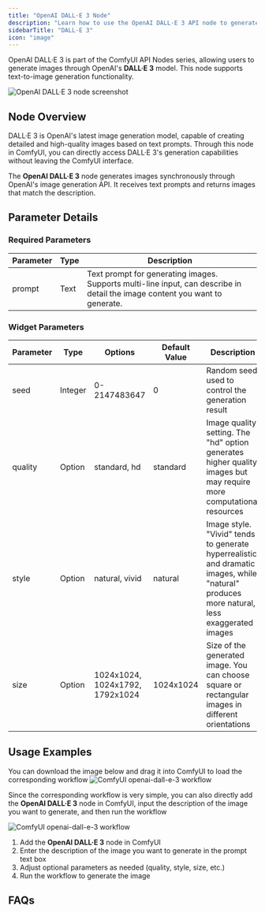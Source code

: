 ```yaml
---
title: "OpenAI DALL·E 3 Node"
description: "Learn how to use the OpenAI DALL·E 3 API node to generate images in ComfyUI"
sidebarTitle: "DALL·E 3"
icon: "image"
---
```



OpenAI DALL·E 3 is part of the ComfyUI API Nodes series, allowing users to generate images through OpenAI's **DALL·E 3** model. This node supports text-to-image generation functionality.

![OpenAI DALL·E 3 node screenshot](/images/built-in-nodes/api_nodes/openai/openai-dall-e-3.jpg)

## Node Overview

DALL·E 3 is OpenAI's latest image generation model, capable of creating detailed and high-quality images based on text prompts. Through this node in ComfyUI, you can directly access DALL·E 3's generation capabilities without leaving the ComfyUI interface.

The **OpenAI DALL·E 3** node generates images synchronously through OpenAI's image generation API. It receives text prompts and returns images that match the description.

<ReqHint/>

## Parameter Details

### Required Parameters

| Parameter | Type | Description                                                                                                                  |
|-----------|------|------------------------------------------------------------------------------------------------------------------------------|
| prompt    | Text | Text prompt for generating images. Supports multi-line input, can describe in detail the image content you want to generate. |

### Widget Parameters

| Parameter | Type      | Options                         | Default Value | Description                                                                                                                               |
|-----------|-----------|---------------------------------|---------------|-------------------------------------------------------------------------------------------------------------------------------------------|
| seed      | Integer   | 0-2147483647                    | 0             | Random seed used to control the generation result                                                                                         |
| quality   | Option    | standard, hd                    | standard      | Image quality setting. The "hd" option generates higher quality images but may require more computational resources                       |
| style     | Option    | natural, vivid                  | natural       | Image style. "Vivid" tends to generate hyperrealistic and dramatic images, while "natural" produces more natural, less exaggerated images |
| size      | Option    | 1024x1024, 1024x1792, 1792x1024 | 1024x1024     | Size of the generated image. You can choose square or rectangular images in different orientations                                        |

## Usage Examples

You can download the image below and drag it into ComfyUI to load the corresponding workflow
![ComfyUI openai-dall-e-3 workflow](https://raw.githubusercontent.com/Comfy-Org/example_workflows/main/api_nodes/openai-dall-e-3/text2image.png)

Since the corresponding workflow is very simple, you can also directly add the **OpenAI DALL·E 3** node in ComfyUI, input the description of the image you want to generate, and then run the workflow

![ComfyUI openai-dall-e-3 workflow](/images/tutorial/api_nodes/openai/openai-dall-e-3/text2image.jpg)


1. Add the **OpenAI DALL·E 3** node in ComfyUI
2. Enter the description of the image you want to generate in the prompt text box
3. Adjust optional parameters as needed (quality, style, size, etc.)
4. Run the workflow to generate the image

## FAQs

<Faq/>
